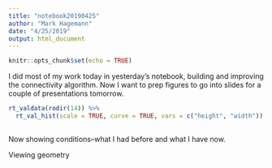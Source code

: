 ```yaml
---
title: "notebook20190425"
author: "Mark Hagemann"
date: "4/25/2019"
output: html_document
---
```


```r
knitr::opts_chunk$set(echo = TRUE)
```

I did most of my work today in yesterday's notebook, building and improving the connectivity algorithm. Now I want to prep figures to go into slides for a couple of presentations tomorrow. 

```r
rt_valdata(rodir(14)) %>% 
  rt_val_hist(scale = TRUE, curve = TRUE, vars = c("height", "width"))
  
```

Now showing conditions--what I had before and what I have now. 

Viewing geometry

```r

```




